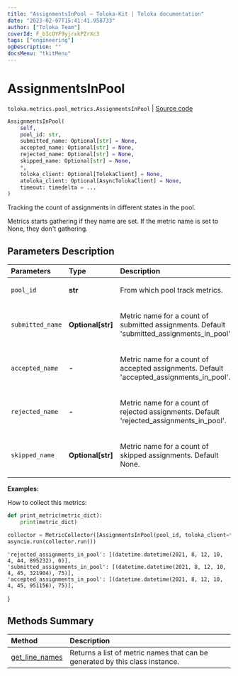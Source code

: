 ```yaml
---
title: "AssignmentsInPool — Toloka-Kit | Toloka documentation"
date: "2023-02-07T15:41:41.958733"
author: ["Toloka Team"]
coverId: F_bIcOYF9yjrxkPZrXc3
tags: ["engineering"]
ogDescription: ""
docsMenu: "tkitMenu"
---
```


# AssignmentsInPool
`toloka.metrics.pool_metrics.AssignmentsInPool` | [Source code](https://github.com/Toloka/toloka-kit/blob/v1.1.3/src/metrics/pool_metrics.py#L201)

```python
AssignmentsInPool(
    self,
    pool_id: str,
    submitted_name: Optional[str] = None,
    accepted_name: Optional[str] = None,
    rejected_name: Optional[str] = None,
    skipped_name: Optional[str] = None,
    *,
    toloka_client: Optional[TolokaClient] = None,
    atoloka_client: Optional[AsyncTolokaClient] = None,
    timeout: timedelta = ...
)
```

Tracking the count of assignments in different states in the pool.

Metrics starts gathering if they name are set. If the metric name is set to None, they don't gathering.

## Parameters Description

| Parameters | Type | Description |
| :----------| :----| :-----------|
`pool_id`|**str**|<p>From which pool track metrics.</p>
`submitted_name`|**Optional\[str\]**|<p>Metric name for a count of submitted assignments. Default &#x27;submitted_assignments_in_pool&#x27;.</p>
`accepted_name `|**-**|<p>Metric name for a count of accepted assignments. Default &#x27;accepted_assignments_in_pool&#x27;.</p>
`rejected_name `|**-**|<p>Metric name for a count of rejected assignments. Default &#x27;rejected_assignments_in_pool&#x27;.</p>
`skipped_name`|**Optional\[str\]**|<p>Metric name for a count of skipped assignments. Default None.</p>

**Examples:**

How to collect this metrics:
```python
def print_metric(metric_dict):
    print(metric_dict)

collector = MetricCollector([AssignmentsInPool(pool_id, toloka_client=toloka_client)], print_metric)
asyncio.run(collector.run())
```
    'rejected_assignments_in_pool': [(datetime.datetime(2021, 8, 12, 10, 4, 44, 895232), 0)],
    'submitted_assignments_in_pool': [(datetime.datetime(2021, 8, 12, 10, 4, 45, 321904), 75)],
    'accepted_assignments_in_pool': [(datetime.datetime(2021, 8, 12, 10, 4, 45, 951156), 75)],
}
## Methods Summary

| Method | Description |
| :------| :-----------|
[get_line_names](/docs-new/toloka-kit/reference/toloka.metrics.pool_metrics.AssignmentsInPool.get_line_names)| Returns a list of metric names that can be generated by this class instance.
